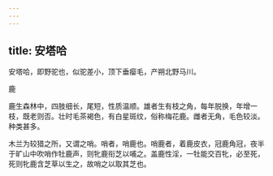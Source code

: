 ```yaml
---
---
---
```

title: 安塔哈
---



安塔哈，即野驼也，似驼差小，顶下垂瘿毛，产朔北野马川。

鹿

鹿生森林中，四肢细长，尾短，性质温顺。雄者生有枝之角，每年脱换，年增一枝，既老则否。壮时毛茶褐色，有白星斑纹，俗称梅花鹿。雌者无角，毛色较淡。种类甚多。

木兰为较猎之所，又谓之哨。哨者，哨鹿也。哨鹿者，着鹿皮衣，冠鹿角冠，夜半于旷山中吹哨作牡鹿声，则牝鹿衔芝以哺之。盖鹿性淫，一牡能交百牝，必至死，死则牝鹿含芝草以生之，故哨之以取其芝也。